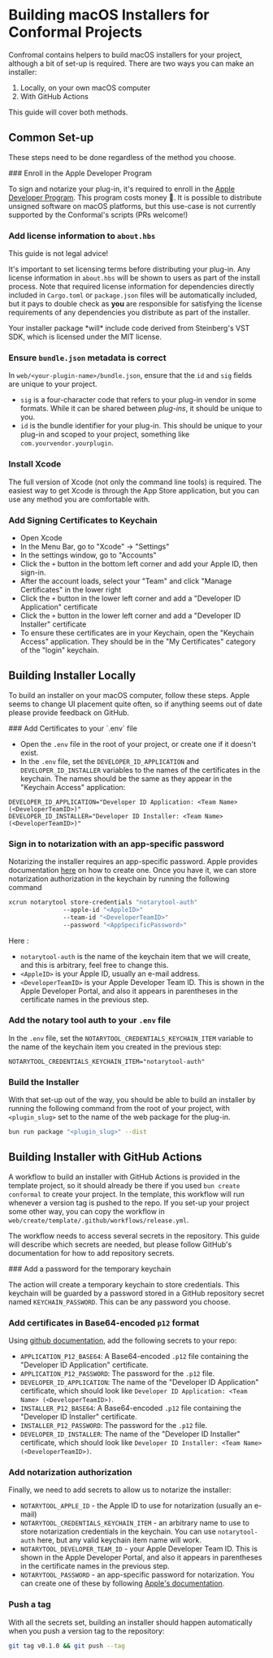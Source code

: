
# Building macOS Installers for Conformal Projects

Confromal contains helpers to build macOS installers for your project, although a bit of set-up is required. There are two ways you can make an installer:

1.  Locally, on your own macOS computer
2.  With GitHub Actions

This guide will cover both methods.

## Common Set-up

These steps need to be done regardless of the method you choose.

<Steps>
### Enroll in the Apple Developer Program

To sign and notarize your plug-in, it's required to enroll in the [Apple Developer Program](https://developer.apple.com/programs/). This program costs money 💸. It is possible to distribute unsigned software on macOS platforms, but this use-case is not currently supported by the Conformal's scripts (PRs welcome!)

### Add license information to `about.hbs`

This guide is not legal advice!

It's important to set licensing terms before distributing your plug-in. Any license information in `about.hbs` will be shown to users as part of the install process. Note that required license information for dependencies directly included in `Cargo.toml` or `package.json` files will be automatically included, but it pays to double check as **you** are responsible for satisfying the license requirements of any dependencies you distribute as part of the installer.

<Callout type="warning">
  Your installer package *will* include code derived from Steinberg's VST SDK,
  which is licensed under the MIT license.
</Callout>

### Ensure `bundle.json` metadata is correct

In `web/<your-plugin-name>/bundle.json`, ensure that the `id` and `sig` fields are unique to your project.

- `sig` is a four-character code that refers to your plug-in vendor in some formats. While it can be shared between _plug-ins_, it should be unique to you.
- `id` is the bundle identifier for your plug-in. This should be unique to your plug-in and scoped to your project, something like `com.yourvendor.yourplugin`.

### Install Xcode

The full version of Xcode (not only the command line tools) is required. The easiest way to get Xcode is through the App Store application, but you can use any method you are comfortable with.

### Add Signing Certificates to Keychain

- Open Xcode
- In the Menu Bar, go to "Xcode" -> "Settings"
- In the settings window, go to "Accounts"
- Click the `+` button in the bottom left corner and add your Apple ID, then sign-in.
- After the account loads, select your "Team" and click "Manage Certificates" in the lower right
- Click the `+` button in the lower left corner and add a "Developer ID Application" certificate
- Click the `+` button in the lower left corner and add a "Developer ID Installer" certificate
- To ensure these certificates are in your Keychain, open the "Keychain Access" application. They should be in the "My Certificates" category of the "login" keychain.

</Steps>

## Building Installer Locally

To build an installer on your macOS computer, follow these steps. Apple seems to change UI placement quite often, so if anything seems out of date please provide feedback on GitHub.

<Steps>
### Add Certificates to your `.env` file

- Open the `.env` file in the root of your project, or create one if it doesn't exist.
- In the `.env` file, set the `DEVELOPER_ID_APPLICATION` and `DEVELOPER_ID_INSTALLER` variables to the names of the certificates in the keychain. The names should be the same as they appear in the "Keychain Access" application:

```
DEVELOPER_ID_APPLICATION="Developer ID Application: <Team Name> (<DeveloperTeamID>)"
DEVELOPER_ID_INSTALLER="Developer ID Installer: <Team Name> (<DeveloperTeamID>)"
```

### Sign in to notarization with an app-specific password

Notarizing the installer requires an app-specific password. Apple provides documentation [here](https://support.apple.com/en-us/HT204397) on how to create one. Once you have it, we can store notarization authorization in the keychain by running the following command

```sh copy
xcrun notarytool store-credentials "notarytool-auth"
               --apple-id "<AppleID>"
               --team-id "<DeveloperTeamID>"
               --password "<AppSpecificPassword>"
```

Here :

- `notarytool-auth` is the name of the keychain item that we will create, and this is arbitrary, feel free to change this.
- `<AppleID>` is your Apple ID, usually an e-mail address.
- `<DeveloperTeamID>` is your Apple Developer Team ID. This is shown in the Apple Developer Portal, and also it appears in parentheses in the certificate names in the previous step.

### Add the notary tool auth to your `.env` file

In the `.env` file, set the `NOTARYTOOL_CREDENTIALS_KEYCHAIN_ITEM` variable to the name of the keychain item you created in the previous step:

```
NOTARYTOOL_CREDENTIALS_KEYCHAIN_ITEM="notarytool-auth"
```

### Build the Installer

With that set-up out of the way, you should be able to build an installer by running the following command from the root of your project, with `<plugin_slug>` set to the name of the web package for the plug-in.

```sh copy
bun run package "<plugin_slug>" --dist
```

</Steps>

## Building Installer with GitHub Actions

A workflow to build an installer with GitHub Actions is provided in the template project, so it should already be there if you used `bun create conformal` to create your project. In the template, this workflow will run whenever a version tag is pushed to the repo. If you set-up your project some other way, you can copy the workflow in `web/create/template/.github/workflows/release.yml`.

The workflow needs to access several secrets in the repository. This guide will describe which secrets are needed, but please follow GitHub's documentation for how to add repository secrets.

<Steps>
### Add a password for the temporary keychain

The action will create a temporary keychain to store credentials. This keychain will be guarded by a password stored in a GitHub repository secret named `KEYCHAIN_PASSWORD`. This can be any password you choose.

### Add certificates in Base64-encoded `p12` format

Using [github documentation](https://docs.github.com/en/actions/use-cases-and-examples/deploying/installing-an-apple-certificate-on-macos-runners-for-xcode-development#creating-secrets-for-your-certificate-and-provisioning-profile), add the following secrets to your repo:

- `APPLICATION_P12_BASE64`: A Base64-encoded `.p12` file containing the "Developer ID Application" certificate.
- `APPLICATION_P12_PASSWORD`: The password for the `.p12` file.
- `DEVELOPER_ID_APPLICATION`: The name of the "Developer ID Application" certificate, which should look like `Developer ID Application: <Team Name> (<DeveloperTeamID>)`.
- `INSTALLER_P12_BASE64`: A Base64-encoded `.p12` file containing the "Developer ID Installer" certificate.
- `INSTALLER_P12_PASSWORD`: The password for the `.p12` file.
- `DEVELOPER_ID_INSTALLER`: The name of the "Developer ID Installer" certificate, which should look like `Developer ID Installer: <Team Name> (<DeveloperTeamID>)`.

### Add notarization authorization

Finally, we need to add secrets to allow us to notarize the installer:

- `NOTARYTOOL_APPLE_ID` - the Apple ID to use for notarization (usually an e-mail)
- `NOTARYTOOL_CREDENTIALS_KEYCHAIN_ITEM` - an arbitrary name to use to store notarization credentials in the keychain. You can use `notarytool-auth` here, but any valid keychain item name will work.
- `NOTARYTOOL_DEVELOPER_TEAM_ID` - your Apple Developer Team ID. This is shown in the Apple Developer Portal, and also it appears in parentheses in the certificate names in the previous step.
- `NOTARYTOOL_PASSWORD` - an app-specific password for notarization. You can create one of these by following [Apple's documentation](https://support.apple.com/en-us/HT204397).

### Push a tag

With all the secrets set, building an installer should happen automatically when you push a version tag to the repository:

```sh copy
git tag v0.1.0 && git push --tag
```

</Steps>
